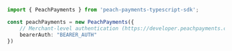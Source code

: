 ```typescript index.ts
import { PeachPayments } from 'peach-payments-typescript-sdk';

const peachPayments = new PeachPayments({
    // Merchant-level authentication (https://developer.peachpayments.com/docs/checkout-js-authentication).
    bearerAuth: "BEARER_AUTH"
})
```